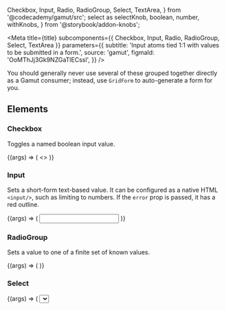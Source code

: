  Checkbox,
  Input,
  Radio,
  RadioGroup,
  Select,
  TextArea,
} from '@codecademy/gamut/src';
  select as selectKnob,
  boolean,
  number,
  withKnobs,
} from '@storybook/addon-knobs';

<Meta
  title={title}
  subcomponents={{ Checkbox, Input, Radio, RadioGroup, Select, TextArea }}
  parameters={{
    subtitle: 'Input atoms tied 1:1 with values to be submitted in a form.',
    source: 'gamut',
    figmaId: 'OoMThJj3Gk9NZGaTlECssl',
  }}
/>

You should generally never use several of these grouped together directly as a Gamut consumer;
instead, use `GridForm` to auto-generate a form for you.

<Props of={Checkbox} />

## Elements

### Checkbox

Toggles a named boolean input value.

<Canvas>
  <Story name="Checkbox">
    {(args) => (
      <>
        <Checkbox htmlFor="html-css" label="HTML & CSS" />
        <Checkbox htmlFor="javascript" label="JavaScript" />
        <Checkbox htmlFor="ruby" label="Ruby" />
        <Checkbox
          htmlFor="multiline"
          label={`I am a really long input that takes multiple lines.
       To make the checkbox better aligned with the text we can add
       the multiline prop which will add some margin-top to it and
       reduce the fontsize to be much smaller. Yay to a better
       looking block of text and checkbox! Now I am sort of
       grasping at straws in my attempt to fill this up.
        Look at that though; another sentence.`}
          multiline
        />
      </>
    )}
  </Story>
</Canvas>

### Input

Sets a short-form text-based value. It can be configured as a native HTML `<input/>`,
such as limiting to numbers. If the `error` prop is passed, it has a red outline.

<Canvas>
  <Story name="Input">
    {(args) => (
      <Input
        htmlFor="name"
        defaultValue="Default value"
        error={boolean('error', false)}
        type={selectKnob('type', ['number', 'text'], 'text')}
      />
    )}
  </Story>
</Canvas>

### RadioGroup

Sets a value to one of a finite set of known values.

<Canvas>
  <Story name="RadioGroup">
    {(args) => (
      <RadioGroup
        htmlForPrefix="why-are-you-learning"
        name="why-are-you-learning"
      >
        <Radio
          label="Skills to communicate with developers and other technical people"
          value="skills"
        />
        <Radio
          label="A better understanding of web development in general"
          value="understanding"
        />
      </RadioGroup>
    )}
  </Story>
</Canvas>

### Select

<Canvas>
  <Story name="Select">
    {(args) => (
      <Select
        htmlFor="select"
        options={['Apple', 'Banana', 'Cherry', 'Dragonfruit', 'Eggplant']}
        id="fruits"
      />
    )}
  </Story>
</Canvas>

### TextArea

Sets a long-form text-based value. It can be configured as a native HTML
`&lt;textarea/&gt;`, such as adjusting number of rows.

If the `error` prop is passed, it has a red outline.

<Canvas>
  <Story name="TextArea">
    {(args) => (
      <TextArea
        htmlFor="about"
        error={boolean('error', false)}
        rows={number('rows', 8)}
      />
    )}
  </Story>
</Canvas>
